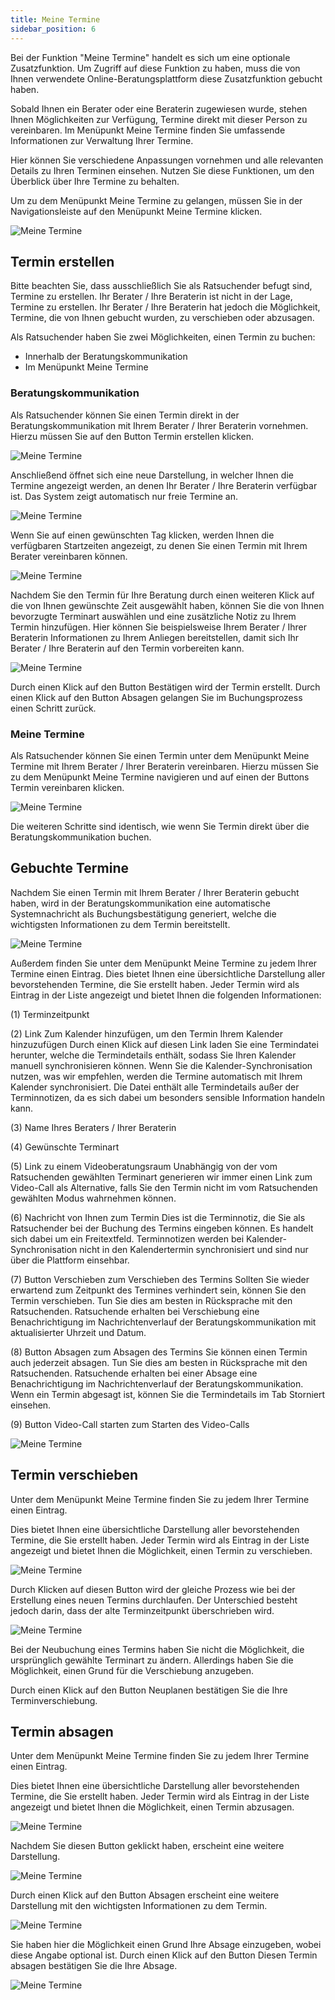 ```yaml
---
title: Meine Termine
sidebar_position: 6
---
```



<PrimaryNote>
  Bei der Funktion "Meine Termine" handelt es sich um eine optionale
  Zusatzfunktion. Um Zugriff auf diese Funktion zu haben, muss die von Ihnen
  verwendete Online-Beratungsplattform diese Zusatzfunktion gebucht haben.
</PrimaryNote>

Sobald Ihnen ein Berater oder eine Beraterin zugewiesen wurde, stehen Ihnen Möglichkeiten zur Verfügung, Termine direkt mit dieser Person zu vereinbaren. Im Menüpunkt <UIElement>Meine Termine</UIElement> finden Sie umfassende Informationen zur Verwaltung Ihrer Termine.

Hier können Sie verschiedene Anpassungen vornehmen und alle relevanten Details zu Ihren Terminen einsehen. Nutzen Sie diese Funktionen, um den Überblick über Ihre Termine zu behalten.

Um zu dem Menüpunkt <UIElement>Meine Termine</UIElement> zu gelangen, müssen Sie in der Navigationsleiste auf den Menüpunkt <UIElement>Meine Termine</UIElement> klicken.

![Meine Termine](../../../static/img/images-onlineberatung/04_Ansicht_Ratsuchende/27_Screenshot.png)

## Termin erstellen

<PrimaryNote>
  Bitte beachten Sie, dass ausschließlich Sie als Ratsuchender befugt sind,
  Termine zu erstellen. Ihr Berater / Ihre Beraterin ist nicht in der Lage,
  Termine zu erstellen. Ihr Berater / Ihre Beraterin hat jedoch die Möglichkeit,
  Termine, die von Ihnen gebucht wurden, zu verschieben oder abzusagen.
</PrimaryNote>

Als Ratsuchender haben Sie zwei Möglichkeiten, einen Termin zu buchen:

<ul>
  <li>Innerhalb der Beratungskommunikation</li>
  <li>
    Im Menüpunkt <UIElement>Meine Termine</UIElement>
  </li>
</ul>

### Beratungskommunikation

Als Ratsuchender können Sie einen Termin direkt in der Beratungskommunikation mit Ihrem Berater / Ihrer Beraterin vornehmen. Hierzu müssen Sie auf den Button <UIElement>Termin erstellen</UIElement> klicken.

![Meine Termine](../../../static/img/images-onlineberatung/04_Ansicht_Ratsuchende/28_Screenshot.png)

Anschließend öffnet sich eine neue Darstellung, in welcher Ihnen die Termine angezeigt werden, an denen Ihr Berater / Ihre Beraterin verfügbar ist. Das System zeigt automatisch nur freie Termine an.

![Meine Termine](../../../static/img/images-onlineberatung/04_Ansicht_Ratsuchende/29_Screenshot.png)

Wenn Sie auf einen gewünschten Tag klicken, werden Ihnen die verfügbaren Startzeiten angezeigt, zu denen Sie einen Termin mit Ihrem Berater vereinbaren können.

![Meine Termine](../../../static/img/images-onlineberatung/04_Ansicht_Ratsuchende/30_Screenshot.png)

Nachdem Sie den Termin für Ihre Beratung durch einen weiteren Klick auf die von Ihnen gewünschte Zeit ausgewählt haben, können Sie die von Ihnen bevorzugte Terminart auswählen und eine zusätzliche Notiz zu Ihrem Termin hinzufügen. Hier können Sie beispielsweise Ihrem Berater / Ihrer Beraterin Informationen zu Ihrem Anliegen bereitstellen, damit sich Ihr Berater / Ihre Beraterin auf den Termin vorbereiten kann.

![Meine Termine](../../../static/img/images-onlineberatung/04_Ansicht_Ratsuchende/31_Screenshot.png)

Durch einen Klick auf den Button <UIElement>Bestätigen</UIElement> wird der Termin erstellt. Durch einen Klick auf den Button <UIElement>Absagen</UIElement> gelangen Sie im Buchungsprozess einen Schritt zurück.

### Meine Termine

Als Ratsuchender können Sie einen Termin unter dem Menüpunkt <UIElement>Meine Termine</UIElement> mit Ihrem Berater / Ihrer Beraterin vereinbaren. Hierzu müssen Sie zu dem Menüpunkt <UIElement>Meine Termine</UIElement> navigieren und auf einen der Buttons <UIElement>Termin vereinbaren</UIElement> klicken.

![Meine Termine](../../../static/img/images-onlineberatung/04_Ansicht_Ratsuchende/32_Screenshot.png)

Die weiteren Schritte sind identisch, wie wenn Sie Termin direkt über die Beratungskommunikation buchen.

## Gebuchte Termine

Nachdem Sie einen Termin mit Ihrem Berater / Ihrer Beraterin gebucht haben, wird in der Beratungskommunikation eine automatische Systemnachricht als Buchungsbestätigung generiert, welche die wichtigsten Informationen zu dem Termin bereitstellt.

![Meine Termine](../../../static/img/images-onlineberatung/04_Ansicht_Ratsuchende/33_Screenshot.png)

Außerdem finden Sie unter dem Menüpunkt <UIElement>Meine Termine</UIElement> zu jedem Ihrer Termine einen Eintrag.
Dies bietet Ihnen eine übersichtliche Darstellung aller bevorstehenden Termine, die Sie erstellt haben. Jeder Termin wird als Eintrag in der Liste angezeigt und bietet Ihnen die folgenden Informationen:

(1) Terminzeitpunkt

(2) Link <UIElement>Zum Kalender hinzufügen</UIElement>, um den Termin Ihrem Kalender hinzuzufügen
Durch einen Klick auf diesen Link laden Sie eine Termindatei herunter, welche
die Termindetails enthält, sodass Sie Ihren Kalender manuell synchronisieren
können. Wenn Sie die Kalender-Synchronisation nutzen, was wir empfehlen,
werden die Termine automatisch mit Ihrem Kalender synchronisiert. Die Datei
enthält alle Termindetails außer der Terminnotizen, da es sich dabei um
besonders sensible Information handeln kann.

(3) Name Ihres Beraters / Ihrer Beraterin

(4) Gewünschte Terminart

(5) Link zu einem Videoberatungsraum
Unabhängig von der vom Ratsuchenden gewählten Terminart generieren wir immer
einen Link zum Video-Call als Alternative, falls Sie den Termin nicht im vom
Ratsuchenden gewählten Modus wahrnehmen können.

(6) Nachricht von Ihnen zum Termin
Dies ist die Terminnotiz, die Sie als Ratsuchender bei der Buchung des Termins
eingeben können. Es handelt sich dabei um ein Freitextfeld. Terminnotizen
werden bei Kalender-Synchronisation nicht in den Kalendertermin synchronisiert
und sind nur über die Plattform einsehbar.

(7) Button <UIElement>Verschieben</UIElement> zum Verschieben des Termins
Sollten Sie wieder erwartend zum Zeitpunkt des Termines verhindert sein,
können Sie den Termin verschieben. Tun Sie dies am besten in Rücksprache mit
den Ratsuchenden. Ratsuchende erhalten bei Verschiebung eine Benachrichtigung
im Nachrichtenverlauf der Beratungskommunikation mit aktualisierter Uhrzeit
und Datum.

(8) Button <UIElement>Absagen</UIElement> zum Absagen des Termins
Sie können einen Termin auch jederzeit absagen. Tun Sie dies am besten in
Rücksprache mit den Ratsuchenden. Ratsuchende erhalten bei einer Absage eine
Benachrichtigung im Nachrichtenverlauf der Beratungskommunikation. Wenn ein
Termin abgesagt ist, können Sie die Termindetails im Tab <UIElement>Storniert</UIElement> einsehen.

(9) Button <UIElement>Video-Call starten</UIElement> zum Starten des Video-Calls

![Meine Termine](../../../static/img/images-onlineberatung/04_Ansicht_Ratsuchende/34_Screenshot.png)

## Termin verschieben

Unter dem Menüpunkt <UIElement>Meine Termine</UIElement> finden Sie zu jedem Ihrer Termine einen Eintrag.

Dies bietet Ihnen eine übersichtliche Darstellung aller bevorstehenden Termine, die Sie erstellt haben. Jeder Termin wird als Eintrag in der Liste angezeigt und bietet Ihnen die Möglichkeit, einen Termin zu verschieben.

![Meine Termine](../../../static/img/images-onlineberatung/04_Ansicht_Ratsuchende/35_Screenshot.png)

Durch Klicken auf diesen Button wird der gleiche Prozess wie bei der Erstellung eines neuen Termins durchlaufen. Der Unterschied besteht jedoch darin, dass der alte Terminzeitpunkt überschrieben wird.

![Meine Termine](../../../static/img/images-onlineberatung/04_Ansicht_Ratsuchende/36_Screenshot.png)

Bei der Neubuchung eines Termins haben Sie nicht die Möglichkeit, die ursprünglich gewählte Terminart zu ändern. Allerdings haben Sie die Möglichkeit, einen Grund für die Verschiebung anzugeben.

Durch einen Klick auf den Button <UIElement>Neuplanen</UIElement> bestätigen Sie die Ihre Terminverschiebung.

## Termin absagen

Unter dem Menüpunkt <UIElement>Meine Termine</UIElement> finden Sie zu jedem Ihrer Termine einen Eintrag.

Dies bietet Ihnen eine übersichtliche Darstellung aller bevorstehenden Termine, die Sie erstellt haben. Jeder Termin wird als Eintrag in der Liste angezeigt und bietet Ihnen die Möglichkeit, einen Termin abzusagen.

![Meine Termine](../../../static/img/images-onlineberatung/04_Ansicht_Ratsuchende/37_Screenshot.png)

Nachdem Sie diesen Button geklickt haben, erscheint eine weitere Darstellung.

![Meine Termine](../../../static/img/images-onlineberatung/04_Ansicht_Ratsuchende/38_Screenshot.png)

Durch einen Klick auf den Button <UIElement>Absagen</UIElement> erscheint eine weitere Darstellung mit den wichtigsten Informationen zu dem Termin.

![Meine Termine](../../../static/img/images-onlineberatung/04_Ansicht_Ratsuchende/39_Screenshot.png)

Sie haben hier die Möglichkeit einen Grund Ihre Absage einzugeben, wobei diese Angabe optional ist. Durch einen Klick auf den Button <UIElement>Diesen Termin absagen</UIElement> bestätigen Sie die Ihre Absage.

![Meine Termine](../../../static/img/images-onlineberatung/04_Ansicht_Ratsuchende/40_Screenshot.png)
